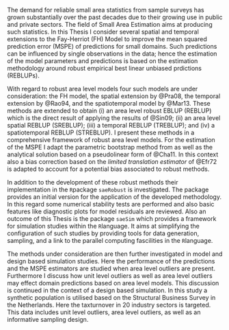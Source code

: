 The demand for reliable small area statistics from sample surveys has grown
substantially over the past decades due to their growing use in public and
private sectors. The field of Small Area Estimation aims at producing such
statistics. In this Thesis I consider several spatial and temporal extensions to
the Fay-Herriot (FH) Model to improve the mean squared prediction error (MSPE) of
predictions for small domains. Such predictions can be influenced by single
observations in the data; hence the estimation of the model parameters and
predictions is based on the estimation methodology around robust empirical best
linear unbiased prdictions (REBLUPs).

With regard to robust area level models four such models are under 
consideration: the FH model, the spatial extension by @Pra08, the temporal 
extension by @Rao94, and the spatio\hyp{}temporal model by @Mar13. These methods
are extended to obtain (i) an area level robust EBLUP (REBLUP) which is the 
direct result of applying the results of @Sin09; (ii) an area level spatial 
REBLUP (SREBLUP); (iii) a temporal REBLUP (TREBLUP); and (iv) a 
spatio\hyp{}temporal REBLUP (STREBLUP). I present these methods in a 
comprehensive framework of robust area level models. For the estimation of the 
MSPE I adapt the parametric bootstrap method from \textcite{Sin09} as well as 
the analytical solution based on a pseudolinear form of @Cha11. In this context
also a bias correction based on the *limited translation estimator* of @Efr72 is
adapted to account for a potential bias associated to robust methods.

In addition to the development of these robust methods their implementation in 
the `R`\hyp{}package `saeRobust` \citep{War16} is investigated. The package 
provides an initial version for the application of the developed methodology. In
this regard some numerical stability tests are performed and also basic features
like diagnostic plots for model residuals are reviewed. Also an outcome of this 
Thesis is the package `saeSim` \citep{War15} which provides a framework for 
simulation studies within the `R`\hyp{}language. It aims at simplifying the 
configuration of such studies by providing tools for data generation, sampling, 
and a link to the parallel computing fascilities in the `R`\hyp{}language.

The methods under consideration are then further investigated in model and
design based simulation studies. Here the performance of the predictions and the
MSPE estimators are studied when area level outliers are present. Furthermore I
discuss how unit level outliers as well as area level outliers may effect domain
predictions based on area level models. This discussion is continued in the
context of a design based simulation. In this study a synthetic population is
utilised based on the Structural Business Survey in the Netherlands. Here the
tax\hyp{}turnover in 20 industry sectors is targeted. This data includes unit
level outliers, area level outliers, as well as an informative sampling design.

